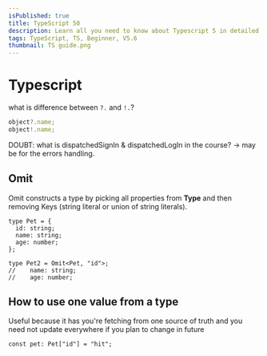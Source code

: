 ```yaml
---
isPublished: true
title: TypeScript 50
description: Learn all you need to know about Typescript 5 in detailed.
tags: TypeScript, TS, Beginner, V5.6
thumbnail: TS guide.png
---
```


# Typescript

what is difference between `?.` and `!.`?

```ts
object?.name;
object!.name;
```

DOUBT: what is dispatchedSignIn & dispatchedLogIn in the course?
-> may be for the errors handling.

## Omit

Omit constructs a type by picking all properties from **Type** and then removing Keys (string literal or union of string literals).

```tsx
type Pet = {
  id: string;
  name: string;
  age: number;
};

type Pet2 = Omit<Pet, "id">;
//    name: string;
//    age: number;
```

## How to use one value from a type

Useful because it has you're fetching from one source of truth and you need not update everywhere if you plan to change in future

```tsx
const pet: Pet["id"] = "hit";
```
